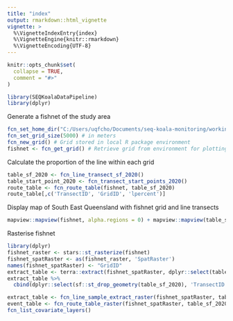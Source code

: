 ```yaml
---
title: "index"
output: rmarkdown::html_vignette
vignette: >
  %\VignetteIndexEntry{index}
  %\VignetteEngine{knitr::rmarkdown}
  %\VignetteEncoding{UTF-8}
---
```


```r
knitr::opts_chunk$set(
  collapse = TRUE,
  comment = "#>"
)
```

```r
library(SEQKoalaDataPipeline)
library(dplyr)
```

Generate a fishnet of the study area
```r
fcn_set_home_dir("C:/Users/uqfcho/Documents/seq-koala-monitoring/working_data")
fcn_set_grid_size(5000) # in meters
fcn_new_grid() # Grid stored in local R package environment
fishnet <- fcn_get_grid() # Retrieve grid from environment for plotting
```

Calculate the proportion of the line within each grid
```r
table_sf_2020 <- fcn_line_transect_sf_2020()
table_start_point_2020 <- fcn_transect_start_points_2020()
route_table <- fcn_route_table(fishnet, table_sf_2020)
route_table[,c('TransectID', 'GridID', 'lpercent')]
```
Display map of South East Queensland with fishnet grid and line transects
```r
mapview::mapview(fishnet, alpha.regions = 0) + mapview::mapview(table_sf_2020)
```

Rasterise fishnet
```r
library(dplyr)
fishnet_raster <- stars::st_rasterize(fishnet)
fishnet_spatRaster <- as(fishnet_raster, 'SpatRaster')
names(fishnet_spatRaster) <- "GridID"
extract_table <- terra::extract(fishnet_spatRaster, dplyr::select(table_sf_2020, "TransectID"), fun=table)
extract_table %>%
  cbind(dplyr::select(sf::st_drop_geometry(table_sf_2020), 'TransectID'))
```
```r
extract_table <- fcn_line_sample_extract_raster(fishnet_spatRaster, table_sf_2020)
event_table <- fcn_route_table_raster(fishnet_spatRaster, table_sf_2020)
fcn_list_covariate_layers()
```
```r

```
